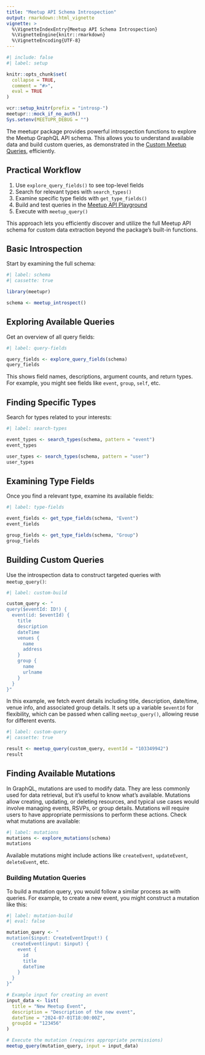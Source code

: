 ```yaml
---
title: "Meetup API Schema Introspection"
output: rmarkdown::html_vignette
vignette: >
  %\VignetteIndexEntry{Meetup API Schema Introspection}
  %\VignetteEngine{knitr::rmarkdown}
  %\VignetteEncoding{UTF-8}
---
```


```r
#| include: false
#| label: setup

knitr::opts_chunk$set(
  collapse = TRUE,
  comment = "#>",
  eval = TRUE
)

vcr::setup_knitr(prefix = "introsp-")
meetupr:::mock_if_no_auth()
Sys.setenv(MEETUPR_DEBUG = "")
```


The meetupr package provides powerful introspection functions to explore the Meetup GraphQL API schema. 
This allows you to understand available data and build custom queries, as demonstrated in the [Custom Meetup Queries](graphql.html), efficiently.

## Practical Workflow

1. Use `explore_query_fields()` to see top-level fields
2. Search for relevant types with `search_types()`
3. Examine specific type fields with `get_type_fields()`
4. Build and test queries in the [Meetup API Playground](https://www.meetup.com/api/playground)
5. Execute with `meetup_query()`

This approach lets you efficiently discover and utilize the full Meetup API schema for custom data extraction beyond the package's built-in functions.

## Basic Introspection

Start by examining the full schema:

```r
#| label: schema
#| cassette: true

library(meetupr)

schema <- meetup_introspect()
```

## Exploring Available Queries

Get an overview of all query fields:

```r
#| label: query-fields

query_fields <- explore_query_fields(schema)
query_fields
```

This shows field names, descriptions, argument counts, and return types. For example, you might see fields like `event`, `group`, `self`, etc.

## Finding Specific Types

Search for types related to your interests:

```r
#| label: search-types

event_types <- search_types(schema, pattern = "event")
event_types

user_types <- search_types(schema, pattern = "user")
user_types
```

## Examining Type Fields

Once you find a relevant type, examine its available fields:

```r
#| label: type-fields

event_fields <- get_type_fields(schema, "Event")
event_fields

group_fields <- get_type_fields(schema, "Group")
group_fields
```

## Building Custom Queries

Use the introspection data to construct targeted queries with `meetup_query()`:

```r
#| label: custom-build

custom_query <- "
query($eventId: ID!) {
  event(id: $eventId) {
    title
    description
    dateTime
    venues {
      name
      address
    }
    group {
      name
      urlname
    }
  }
}"
```

In this example, we fetch event details including title, description, date/time, venue info, and associated group details.
It sets up a variable `$eventId` for flexibility, which can be passed when calling `meetup_query()`, allowing reuse for different events.

```r
#| label: custom-query
#| cassette: true

result <- meetup_query(custom_query, eventId = "103349942")
result
```

## Finding Available Mutations

In GraphQL, mutations are used to modify data.
They are less commonly used for data retrieval, but it's useful to know what's available.
Mutations allow creating, updating, or deleting resources, and typical use cases would involve managing events, RSVPs, or group details.
Mutations will require users to have appropriate permissions to perform these actions.
Check what mutations are available:

```r
#| label: mutations
mutations <- explore_mutations(schema)
mutations
```

Available mutations might include actions like `createEvent`, `updateEvent`, `deleteEvent`, etc.

### Building Mutation Queries

To build a mutation query, you would follow a similar process as with queries.
For example, to create a new event, you might construct a mutation like this:

```r
#| label: mutation-build
#| eval: false

mutation_query <- "
mutation($input: CreateEventInput!) {
  createEvent(input: $input) {
    event {
      id
      title
      dateTime
    }
  }
}"

# Example input for creating an event
input_data <- list(
  title = "New Meetup Event",
  description = "Description of the new event",
  dateTime = "2024-07-01T18:00:00Z",
  groupId = "123456"
)

# Execute the mutation (requires appropriate permissions)
meetup_query(mutation_query, input = input_data)
```
